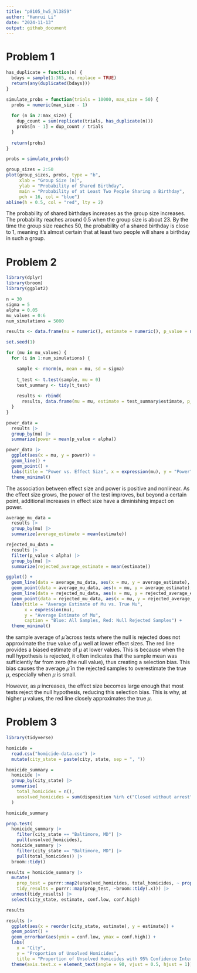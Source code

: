 ```yaml
---
title: "p8105_hw5_hl3859"
author: "Hanrui Li"
date: "2024-11-13"
output: github_document
---
```


# Problem 1

```r
has_duplicate = function(n) {
  bdays = sample(1:365, n, replace = TRUE) 
  return(any(duplicated(bdays))) 
}

simulate_probs = function(trials = 10000, max_size = 50) {
  probs = numeric(max_size - 1)
  
  for (n in 2:max_size) {
    dup_count = sum(replicate(trials, has_duplicate(n)))
    probs[n - 1] = dup_count / trials
  }
  
  return(probs)
}

probs = simulate_probs()

group_sizes = 2:50
plot(group_sizes, probs, type = "b", 
     xlab = "Group Size (n)", 
     ylab = "Probability of Shared Birthday",
     main = "Probability of at Least Two People Sharing a Birthday",
     pch = 16, col = "blue")
abline(h = 0.5, col = "red", lty = 2)
```

The probability of shared birthdays increases as the group size increases. The probability reaches around 0.5 when the group size is about 23. By the time the group size reaches 50, the probability of a shared birthday is close to 1, meaning it's almost certain that at least two people will share a birthday in such a group.

# Problem 2

```r
library(dplyr)
library(broom)
library(ggplot2)
```

```r
n = 30
sigma = 5
alpha = 0.05
mu_values = 0:6
num_simulations = 5000

results <- data.frame(mu = numeric(), estimate = numeric(), p_value = numeric())

set.seed(1)

for (mu in mu_values) {
  for (i in 1:num_simulations) {

    sample <- rnorm(n, mean = mu, sd = sigma)
    
    t_test <- t.test(sample, mu = 0)
    test_summary <- tidy(t_test)
    
    results <- rbind(
      results, data.frame(mu = mu, estimate = test_summary$estimate, p_value = test_summary$p.value))
  }
}

power_data =
  results |>
  group_by(mu) |>
  summarize(power = mean(p_value < alpha))

power_data |>
  ggplot(aes(x = mu, y = power)) +
  geom_line() +
  geom_point() +
  labs(title = "Power vs. Effect Size", x = expression(mu), y = "Power") +
  theme_minimal()


```

The association between effect size and power is positive and nonlinear. As the effect size grows, the power of the test improves, but beyond a certain point, additional increases in effect size have a diminishing impact on power. 

```r
average_mu_data =
  results |>
  group_by(mu) |>
  summarize(average_estimate = mean(estimate))

rejected_mu_data =
  results |>
  filter(p_value < alpha) |>
  group_by(mu) |>
  summarize(rejected_average_estimate = mean(estimate))

ggplot() +
  geom_line(data = average_mu_data, aes(x = mu, y = average_estimate), color = "blue") +
  geom_point(data = average_mu_data, aes(x = mu, y = average_estimate), color = "blue") +
  geom_line(data = rejected_mu_data, aes(x = mu, y = rejected_average_estimate), color = "red") +
  geom_point(data = rejected_mu_data, aes(x = mu, y = rejected_average_estimate), color = "red") +
  labs(title = "Average Estimate of Mu vs. True Mu",
       x = expression(mu),
       y = "Average Estimate of Mu",
       caption = "Blue: All Samples, Red: Null Rejected Samples") +
  theme_minimal()
```


the sample average of $\hat{\mu}$ across tests where the null is rejected does not approximate the true value of $\mu$ well at lower effect sizes. The red line provides a biased estimate of $\mu$ at lower values. This is because when the null hypothesis is rejected, it often indicates that the sample mean was sufficiently far from zero (the null value), thus creating a selection bias. This bias causes the average $\hat{\mu}$ in the rejected samples to overestimate the true $\mu$, especially when $\mu$ is small. 

However, as $\mu$ increases, the effect size becomes large enough that most tests reject the null hypothesis, reducing this selection bias. This is why, at higher $\mu$ values, the red line closely approximates the true $\mu$.


# Problem 3

```r
library(tidyverse)

homicide = 
  read.csv("homicide-data.csv") |>
  mutate(city_state = paste(city, state, sep = ", "))

homicide_summary = 
  homicide |>
  group_by(city_state) |>
  summarise(
    total_homicides = n(),
    unsolved_homicides = sum(disposition %in% c("Closed without arrest", "Open/No arrest"))
  )

homicide_summary
```

```r
prop.test(
  homicide_summary |> 
    filter(city_state == "Baltimore, MD") |> 
    pull(unsolved_homicides), 
  homicide_summary |> 
    filter(city_state == "Baltimore, MD") |> 
    pull(total_homicides)) |>
  broom::tidy()
```

```r
results = homicide_summary |>
  mutate(
    prop_test = purrr::map2(unsolved_homicides, total_homicides, ~ prop.test(.x, .y)),
    tidy_results = purrr::map(prop_test, ~broom::tidy(.x))) |>
  unnest(tidy_results) |>
  select(city_state, estimate, conf.low, conf.high)

results
```

```r
results |>
  ggplot(aes(x = reorder(city_state, estimate), y = estimate)) +
  geom_point() +
  geom_errorbar(aes(ymin = conf.low, ymax = conf.high)) +
  labs(
    x = "City",
    y = "Proportion of Unsolved Homicides",
    title = "Proportion of Unsolved Homicides with 95% Confidence Intervals") + 
  theme(axis.text.x = element_text(angle = 90, vjust = 0.5, hjust = 1))
```






